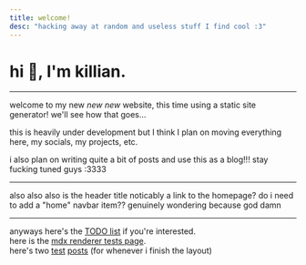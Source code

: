 ```yaml
---
title: welcome!
desc: "hacking away at random and useless stuff I find cool :3"
---
```


# hi :wave:, I'm **killian.**

---

welcome to my new *new* *new* website, this time using a static site generator! we'll see how that goes...

this is heavily under development but I think I plan on moving everything here, my socials, my projects, etc.  

i also plan on writing quite a bit of posts and use this as a blog!!! stay fucking tuned guys :3333

---

also also also is the header title noticably a link to the homepage? do i need to add a "home" navbar item?? genuinely wondering because god damn

---



anyways here's the [TODO list](./TODO.mdx) if you're interested.  
here is the [mdx renderer tests page](./render-tests.mdx).  
here's two [test](/posts/my-first-post.mdx) [posts](/posts/my-second-post.mdx) (for whenever i finish the layout)